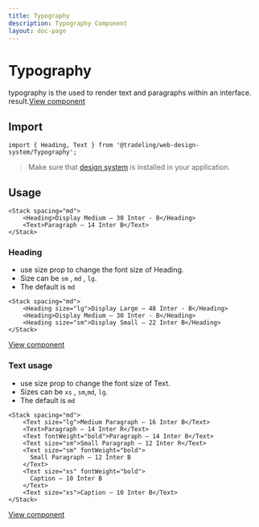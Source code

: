 ```yaml
---
title: Typography
description: Typography Component
layout: doc-page
---
```


# Typography

typography is the used to render text and paragraphs within an interface.
result.[View component](https://design-system.tradelingdev.com/?path=/story/typography--headings)

## Import

```
import { Heading, Text } from '@tradeling/web-design-system/Typography';
```

> Make sure that [design system](https://github.com/tradeling/web-design-system)
> is installed in your application.

## Usage

```
<Stack spacing="md">
    <Heading>Display Medium — 30 Inter - B</Heading>
    <Text>Paragraph — 14 Inter B</Text>
</Stack>
```

### Heading

- use size prop to change the font size of Heading.
- Size can be `sm` , `md` , `lg`.
- The default is `md`

```
<Stack spacing="md">
    <Heading size="lg">Display Large — 48 Inter - B</Heading>
    <Heading>Display Medium — 30 Inter - B</Heading>
    <Heading size="sm">Display Small — 22 Inter B</Heading>
</Stack>
```

[View component](https://design-system.tradelingdev.com/?path=/story/typography--headings)

### Text usage

- use size prop to change the font size of Text.
- Sizes can be `xs` , `sm`,`md`, `lg`.
- The default is `md`

```
<Stack spacing="md">
    <Text size="lg">Medium Paragraph — 16 Inter B</Text>
    <Text>Paragraph — 14 Inter R</Text>
    <Text fontWeight="bold">Paragraph — 14 Inter B</Text>
    <Text size="sm">Small Paragraph — 12 Inter R</Text>
    <Text size="sm" fontWeight="bold">
      Small Paragraph — 12 Inter B
    </Text>
    <Text size="xs" fontWeight="bold">
      Caption — 10 Inter B
    </Text>
    <Text size="xs">Caption — 10 Inter B</Text>
</Stack>
```

[View component](https://design-system.tradelingdev.com/?path=/story/typography--texts)
